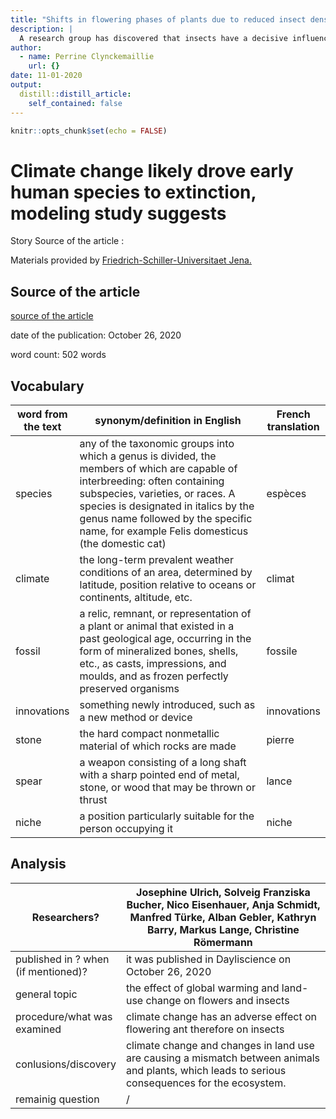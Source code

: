 ```yaml
---
title: "Shifts in flowering phases of plants due to reduced insect density"
description: |
  A research group has discovered that insects have a decisive influence on the biodiversity and flowering phases of plants. If there is a lack of insects where the plants are growing, their flowering behavior changes. This can result in the lifecycles of the insects and the flowering periods of the plants no longer coinciding. If the insects seek nectar, some plants will no longer be pollinated.
author:
  - name: Perrine Clynckemaillie
    url: {}
date: 11-01-2020
output:
  distill::distill_article:
    self_contained: false
---
```


```r
knitr::opts_chunk$set(echo = FALSE)
```


# Climate change likely drove early human species to extinction, modeling study suggests
  
  
Story Source of the article : 
  
Materials provided by [ Friedrich-Schiller-Universitaet Jena.](https://www.uni-jena.de/)

## Source of the article
[source of the article](https://www.sciencedaily.com/releases/2020/10/201026095402.htm)
  
date of the publication: October 26, 2020
  
word count: 502 words  

## Vocabulary

| word from the text | synonym/definition in English                                                                                                                                                                                                                                                                           | French translation |
|--------------------|---------------------------------------------------------------------------------------------------------------------------------------------------------------------------------------------------------------------------------------------------------------------------------------------------------|--------------------|
| species            | any of the taxonomic groups into which a genus is divided,  the members of which are capable of interbreeding: often  containing subspecies, varieties, or races.  A species is designated in italics by the genus name followed  by the specific name, for example Felis domesticus (the domestic cat) | espèces            |
| climate            | the long-term prevalent weather conditions of an area,  determined by latitude, position relative to oceans or continents, altitude, etc.                                                                                                                                                               | climat             |
| fossil             | a relic, remnant, or representation of a plant or animal that existed  in a past geological age, occurring in the form of mineralized  bones, shells, etc., as casts, impressions, and moulds, and as  frozen perfectly preserved organisms                                                             | fossile            |
| innovations        | something newly introduced, such as a new method or device                                                                                                                                                                                                                                              | innovations        |
| stone              | the hard compact nonmetallic material of which rocks are made                                                                                                                                                                                                                                           | pierre             |
| spear              | a weapon consisting of a long shaft with a sharp pointed  end of metal, stone, or wood that may be thrown or thrust                                                                                                                                                                                     | lance              |
| niche              | a position particularly suitable for the person occupying it                                                                                                                                                                                                                                            | niche              |


## Analysis 

| Researchers?                        | Josephine Ulrich, Solveig Franziska Bucher, Nico Eisenhauer, Anja Schmidt, Manfred Türke, Alban Gebler, Kathryn Barry, Markus Lange, Christine Römermann |
|-------------------------------------|----------------------------------------------------------------------------------------------------------------------------------------------------------|
| published in ? when (if mentioned)? | it was published in Dayliscience on October 26, 2020                                                                                                     |
| general topic                       | the effect of global warming and land-use change on flowers and insects                                                                                  |
| procedure/what was examined         | climate change has an adverse effect on flowering ant therefore on insects                                                                               |
| conlusions/discovery                | climate change and changes in land use are causing a mismatch between animals and plants, which leads to serious consequences for the ecosystem.         |
| remainig question                   | /                                                                                                                                                        |
